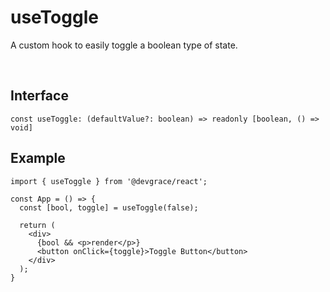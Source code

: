 # useToggle

A custom hook to easily toggle a boolean type of state.

<br />

## Interface
```tsx
const useToggle: (defaultValue?: boolean) => readonly [boolean, () => void]
```

## Example

```tsx
import { useToggle } from '@devgrace/react';

const App = () => {
  const [bool, toggle] = useToggle(false);

  return (
    <div>
      {bool && <p>render</p>}
      <button onClick={toggle}>Toggle Button</button>
    </div>
  );
}
```
